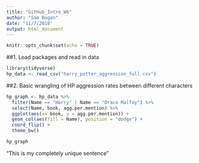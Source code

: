 ```yaml
---
title: "GitHub_Intro_W6"
author: "Sam Bogan"
date: "11/7/2018"
output: html_document
---
```


```r
knitr::opts_chunk$set(echo = TRUE)
```

##1. Load packages and read in data

```r

library(tidyverse)
hp_data <- read_csv("harry_potter_aggression_full.csv")

```

##2. Basic wrangling of HP aggression rates between different characters

```r
hp_graph <- hp_data %>%
  filter(Name == "Harry" | Name == "Draco Malfoy") %>%
  select(Name, book, agg.per.mention) %>%
  ggplot(aes(x= book, y = agg.per.mention)) +
  geom_col(aes(fill = Name), position = "dodge") +
  coord_flip() +
  theme_bw()

hp_graph
```

"This is my completely unique sentence"